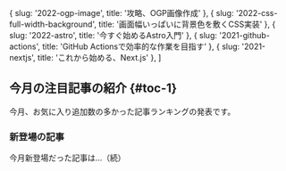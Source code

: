 

  { slug: '2022-ogp-image', title: '攻略、OGP画像作成' },
  { slug: '2022-css-full-width-background', title: '画面幅いっぱいに背景色を敷くCSS実装' },
  { slug: '2022-astro', title: '今すぐ始めるAstro入門' },
  { slug: '2021-github-actions', title: 'GitHub Actionsで効率的な作業を目指す' },
  { slug: '2021-nextjs', title: 'これから始める、Next.js' },
]

## 今月の注目記事の紹介 \{#toc-1\}

今月、お気に入り追加数の多かった記事ランキングの発表です。

<RankingTable month="2022年10月" rankingData={rankingData} />

### 新登場の記事

今月新登場だった記事は...（続）
